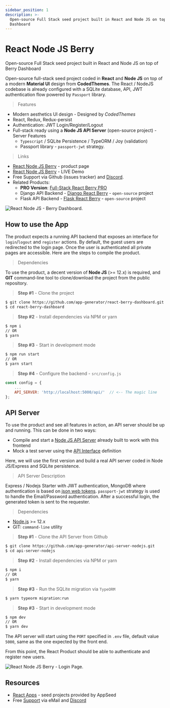 ```yaml
---
sidebar_position: 1
description: >-
  Open-source Full Stack seed project built in React and Node JS on top of Berry
  Dashboard
---
```


# React Node JS Berry

<SubHeading> Open-source Full Stack seed project built in React and Node JS on top of Berry Dashboard </SubHeading>

Open-source full-stack seed project coded in **React** and **Node JS** on top of a modern **Material UI** design from **CodedThemes**. The React / NodeJS codebase is already configured with a SQLite database, API, JWT authentication flow powered by `Passport` library.

> Features

- Modern aesthetics UI design - Designed by _CodedThemes_
- React, Redux, Redux-persist
- Authentication: JWT Login/Register/Logout
- Full-stack ready using a **Node JS API Server** (open-source project) - Server Features
  - `Typescript` / SQLite Persistence / TypeORM / Joy (validation)
  - Passport library - `passport-jwt` strategy.

> Links

- [React Node JS Berry](https://appseed.us/product/react-node-js-berry-dashboard) - product page
- [React Node JS Berry](https://react-node-js-berry-dashboard.appseed-srv1.com/) - LIVE Demo
- Free Support via Github (issues tracker) and [Discord](https://discord.gg/fZC6hup).
- Related Products:
  - **PRO Version**: [Full-Stack React Berry PRO](https://appseed.us/full-stack/react-berry-dashboard)
  - Django API Backend - [Django React Berry](https://appseed.us/product/django-react-berry-dashboard) - `open-source` project
  - Flask API Backend - [Flask React Berry](https://appseed.us/product/flask-react-berry-dashboard) - `open-source` project

![React Node JS - Berry Dashboard.](../../../static/assets/react-node-js-berry-dashboard.png)

## How to use the App

The product expects a running API backend that exposes an interface for `login`/`logout` and `register` actions. By default, the guest users are redirected to the login page. Once the user is authenticated all private pages are accessible. Here are the steps to compile the product.

> Dependencies

To use the product, a decent version of **Node JS** (>= 12.x) is required, and **GIT** command-line tool to clone/download the project from the public repository.

> **Step #1** - Clone the project

```bash
$ git clone https://github.com/app-generator/react-berry-dashboard.git
$ cd react-berry-dashboard
```

> **Step #2** - Install dependencies via NPM or yarn

```bash
$ npm i
// OR
$ yarn
```

> **Step #3** - Start in development mode

```bash
$ npm run start
// OR
$ yarn start
```

> **Step #4** - Configure the backend - `src/config.js`

```javascript
const config = {
    ...
    API_SERVER: 'http://localhost:5000/api/'  // <-- The magic line
};
```

## API Server

To use the product and see all features in action, an API server should be up and running. This can be done in two ways:

- Compile and start a [Node JS API Server](https://github.com/app-generator/api-server-nodejs) already built to work with this frontend
- Mock a test server using the [API Interface](https://github.com/app-generator/api-server-nodejs/blob/master/media/api.postman_collection.json) definition

Here, we will use the first version and build a real API server coded in Node JS/Express and SQLite persistence.

> API Server Description

Express / Nodejs Starter with JWT authentication, MongoDB where authentication is based on [json web tokens](https://jwt.io/). `passport-jwt` strategy is used to handle the Email/Password authentication. After a successful login, the generated token is sent to the requester.

> Dependencies

- [Node.js](https://nodejs.org/) >= 12.x
- GIT: `command-line` utility

> **Step #1** - Clone the API Server from Github

```bash
$ git clone https://github.com/app-generator/api-server-nodejs.git
$ cd api-server-nodejs
```

> **Step #2** - Install dependencies via NPM or yarn

```bash
$ npm i
// OR
$ yarn
```

> **Step #3** - Run the SQLite migration via `TypeORM`

```bash
$ yarn typeorm migration:run
```

> **Step #3** - Start in development mode

```bash
$ npm dev
// OR
$ yarn dev
```

The API server will start using the `PORT` specified in `.env` file, default value `5000`, same as the one expected by the front end.

From this point, the React Product should be able to authenticate and register new users.

![React Node JS Berry - Login Page.](../../../static/assets/react-dashboard-berry-login.jpg)

## Resources

- [React Apps](https://appseed.us/apps/react) - seed projects provided by AppSeed
- Free [Support](https://appseed.us/support) via eMail and [Discord](https://discord.gg/fZC6hup)

